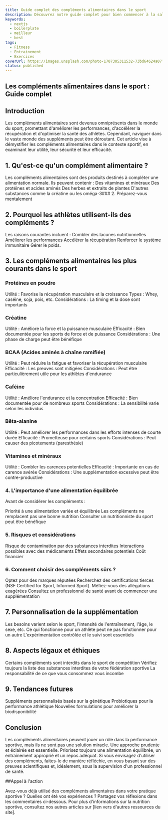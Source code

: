 ```yaml
---
title: Guide complet des compléments alimentaires dans le sport 
description: Découvrez notre guide complet pour bien commencer à la salle de sport. Conseils pratiques, erreurs à éviter et astuces pour rester motivé, tout ce qu'il faut savoir pour transformer votre première expérience en réussite !
keywords:
  - nextjs
  - boilerplate
  - meilleur
  - best
tags:
  - Fitness
  - Entrainement
  - Exercices
coverUrl: https://images.unsplash.com/photo-1707305311532-73bd64624a07?q=80&w=2970&auto=format&fit=crop&ixlib=rb-4.0.3&ixid=M3wxMjA3fDB8MHxwaG90by1wYWdlfHx8fGVufDB8fHx8fA%3D%3D
status: published
---
```

## Les compléments alimentaires dans le sport : Guide complet

## Introduction

Les compléments alimentaires sont devenus omniprésents dans le monde du sport, promettant d'améliorer les performances, d'accélérer la récupération et d'optimiser la santé des athlètes. Cependant, naviguer dans le vaste monde des suppléments peut être déroutant. Cet article vise à démystifier les compléments alimentaires dans le contexte sportif, en examinant leur utilité, leur sécurité et leur efficacité.

## 1. Qu'est-ce qu'un complément alimentaire ?

Les compléments alimentaires sont des produits destinés à compléter une alimentation normale. Ils peuvent contenir :
Des vitamines et minéraux Des protéines et acides aminés Des herbes et extraits de plantes D'autres substances comme la créatine ou les oméga-3### 2. Préparez-vous mentalement

## 2. Pourquoi les athlètes utilisent-ils des compléments ?

Les raisons courantes incluent :
Combler des lacunes nutritionnelles Améliorer les performances Accélérer la récupération Renforcer le système immunitaire Gérer le poids.

## 3. Les compléments alimentaires les plus courants dans le sport

### Protéines en poudre

Utilité : Favorise la récupération musculaire et la croissance Types : Whey, caséine, soja, pois, etc. Considérations : La timing et la dose sont importants

### Créatine

Utilité : Améliore la force et la puissance musculaire Efficacité : Bien documentée pour les sports de force et de puissance Considérations : Une phase de charge peut être bénéfique

### BCAA (Acides aminés à chaîne ramifiée)

Utilité : Peut réduire la fatigue et favoriser la récupération musculaire Efficacité : Les preuves sont mitigées Considérations : Peut être particulièrement utile pour les athlètes d'endurance

### Caféine

Utilité : Améliore l'endurance et la concentration Efficacité : Bien documentée pour de nombreux sports Considérations : La sensibilité varie selon les individus

### Bêta-alanine

Utilité : Peut améliorer les performances dans les efforts intenses de courte durée Efficacité : Prometteuse pour certains sports Considérations : Peut causer des picotements (paresthésie)

### Vitamines et minéraux

Utilité : Combler les carences potentielles Efficacité : Importante en cas de carence avérée Considérations : Une supplémentation excessive peut être contre-productive

### 4. L'importance d'une alimentation équilibrée

Avant de considérer les compléments :

Priorité à une alimentation variée et équilibrée Les compléments ne remplacent pas une bonne nutrition Consulter un nutritionniste du sport peut être bénéfique

### 5. Risques et considérations

Risque de contamination par des substances interdites Interactions possibles avec des médicaments Effets secondaires potentiels Coût financier

### 6. Comment choisir des compléments sûrs ?

Optez pour des marques réputées Recherchez des certifications tierces (NSF Certified for Sport, Informed Sport). Méfiez-vous des allégations exagérées Consultez un professionnel de santé avant de commencer une supplémentation

## 7. Personnalisation de la supplémentation

Les besoins varient selon le sport, l'intensité de l'entraînement, l'âge, le sexe, etc. Ce qui fonctionne pour un athlète peut ne pas fonctionner pour un autre L'expérimentation contrôlée et le suivi sont essentiels

## 8. Aspects légaux et éthiques

Certains compléments sont interdits dans le sport de compétition Vérifiez toujours la liste des substances interdites de votre fédération sportive La responsabilité de ce que vous consommez vous incombe

## 9. Tendances futures

Suppléments personnalisés basés sur la génétique Probiotiques pour la performance athlétique Nouvelles formulations pour améliorer la biodisponibilité

## Conclusion

Les compléments alimentaires peuvent jouer un rôle dans la performance sportive, mais ils ne sont pas une solution miracle. Une approche prudente et éclairée est essentielle. Priorisez toujours une alimentation équilibrée, un entraînement approprié et un repos adéquat. Si vous envisagez d'utiliser des compléments, faites-le de manière réfléchie, en vous basant sur des preuves scientifiques et, idéalement, sous la supervision d'un professionnel de santé.

##Appel à l'action

Avez-vous déjà utilisé des compléments alimentaires dans votre pratique sportive ? Quelles ont été vos expériences ? Partagez vos réflexions dans les commentaires ci-dessous. Pour plus d'informations sur la nutrition sportive, consultez nos autres articles sur [lien vers d'autres ressources du site].


